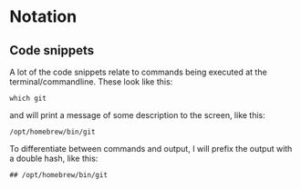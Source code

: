 # Notation {.unnumbered}

## Code snippets {.unnumbered}

A lot of the code snippets relate to commands being executed at the terminal/commandline.
These look like this:

```
which git
```

and will print a message of some description to the screen, like this:

```
/opt/homebrew/bin/git
```

To differentiate between commands and output, I will prefix the output with a double hash, like this:

```
## /opt/homebrew/bin/git
```


